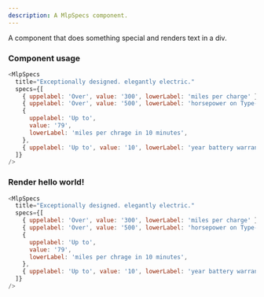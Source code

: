 ```yaml
---
description: A MlpSpecs component.
---
```



A component that does something special and renders text in a div.

### Component usage

```js
<MlpSpecs
  title="Exceptionally designed. elegantly electric."
  specs={[
    { uppelabel: 'Over', value: '300', lowerLabel: 'miles per charge' },
    { uppelabel: 'Over', value: '500', lowerLabel: 'horsepower on Type-S' },
    {
      uppelabel: 'Up to',
      value: '79',
      lowerLabel: 'miles per chrage in 10 minutes',
    },
    { uppelabel: 'Up to', value: '10', lowerLabel: 'year battery warranty' },
  ]}
/>
```

### Render hello world!

```js live
<MlpSpecs
  title="Exceptionally designed. elegantly electric."
  specs={[
    { uppelabel: 'Over', value: '300', lowerLabel: 'miles per charge' },
    { uppelabel: 'Over', value: '500', lowerLabel: 'horsepower on Type-S' },
    {
      uppelabel: 'Up to',
      value: '79',
      lowerLabel: 'miles per chrage in 10 minutes',
    },
    { uppelabel: 'Up to', value: '10', lowerLabel: 'year battery warranty' },
  ]}
/>
```
